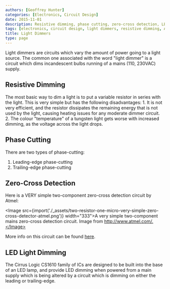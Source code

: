 ```yaml
---
authors: [Geoffrey Hunter]
categories: [Electronics, Circuit Design]
date: 2015-11-01
description: Resistive dimming, phase cutting, zero-cross detection, LED light dimming and more info on light dimmers.
tags: [electronics, circuit design, light dimmers, resistive dimming, Atmel, zero-cross detection]
title: Light Dimmers
type: page
---
```


Light dimmers are circuits which vary the amount of power going to a light source. The common one associated with the word "light dimmer" is a circuit which dims incandescent bulbs running of a mains (110, 230VAC) supply.

## Resistive Dimming

The most basic way to dim a light is to put a variable resistor in series with the light. This is very simple but has the following disadvantages:  1. It is not very efficient, and the resistor dissipates the remaining energy that is not used by the light, causing heating issues for any moderate dimmer circuit.  2. The colour "temperature" of a tungsten light gets worse with increased dimming, as the voltage across the light drops. 

## Phase Cutting

There are two types of phase-cutting:

1. Leading-edge phase-cutting
1. Trailing-edge phase-cutting

## Zero-Cross Detection

Here is a VERY simple two-component zero-cross detection circuit by Atmel:

<Image src={import('./_assets/two-resistor-one-micro-very-simple-zero-cross-detector-atmel.png')} width="333">A very simple two-component mains zero-cross detection circuit. Image from http://www.atmel.com/.</Image>

More info on this circuit can be found [here](http://www.atmel.com/Images/doc2508.pdf).

## LED Light Dimming

The Cirrus Logic CS1610 family of ICs are designed to be built into the base of an LED lamp, and provide LED dimming when powered from a main supply which is being altered by a circuit which is dimming on either the leading or trailing-edge.
